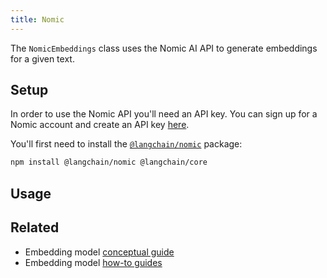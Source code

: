 ```yaml
---
title: Nomic
---
```


The `NomicEmbeddings` class uses the Nomic AI API to generate embeddings for a given text.

## Setup

In order to use the Nomic API you'll need an API key.
You can sign up for a Nomic account and create an API key [here](https://atlas.nomic.ai/).

You'll first need to install the [`@langchain/nomic`](https://www.npmjs.com/package/@langchain/nomic) package:

```bash npm
npm install @langchain/nomic @langchain/core
```

## Usage


<Nomic />

## Related

- Embedding model [conceptual guide](/oss/concepts/embedding_models)
- Embedding model [how-to guides](/oss/how-to/#embedding-models)
